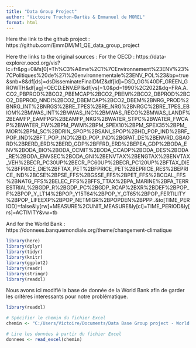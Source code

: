 ```yaml
---
title: "Data Group Project"
author: "Victoire Truchon-Bartès & Emmanuel de MOREL"
format: html
---
```


Here the link to the github project : https://github.com/EmmDM/M1_QE_data_group_project

Here the links to the original sources : For the OECD : https://data-explorer.oecd.org/vis?lc=fr&pg=0&fs\[0\]=Th%C3%A8me%2C1%7CEnvironnement%23ENV%23%7CPolitiques%20de%27l%20environnementale%23ENV_POL%23&bp=true&snb=8&df\[ds\]=dsDisseminateFinalDMZ&df\[id\]=DSD_GG%40DF_GREEN_GROWTH&df\[ag\]=OECD.ENV.EPI&df\[vs\]=1.0&pd=1990%2C2022&dq=FRA.A.CO2_PBPROD%2BCO2_PBEMCAP%2BCO2_PBEM%2BCO2_DBPROD%2BCO2_DBPROD_NNDI%2BCO2_DBEMCAP%2BCO2_DBEM%2BNRG_PROD%2BNRG_INT%2BNRGS%2BRE_TPES%2BRE_NRG%2BNRGC%2BRE_TPES_EBIOM%2BMWAS_INT%2BMWAS_INC%2BMWAS_RECO%2BMWAS_LANDF%2BEAMFP_EAMFPG%2BEAMFP_NKG%2BWATER_STPC%2BWATER_FWCAP%2BWATER_FW%2BPM_PWM%2BPM_SPEX10%2BPM_SPEX35%2BPM_MOR%2BPM_SC%2BDRIN_SPOP%2BSANI_SPOP%2BHD_POP_IND%2BRF_POP_IND%2BFT_POP_IND%2BID_POP_IND%2BGPAT_DE%2BENVRD_GBAORD%2BRERD_ERD%2BERD_GDP%2BFFRD_ERD%2BEPEA_GDP%2BODA_ENV%2BODA_BIO%2BODA_CCMIT%2BODA_CCADP%2BODA_DES%2BODA_RE%2BODA_ENVSEC%2BODA_GNI%2BENVTAX%2BENGTAX%2BENVTAX_VEH%2BECR_PC30UP%2BECR_PC60UP%2BECR_PC120UP%2BFTAX_DIE%2BFPRICE_DIE%2BFTAX_PET%2BFPRICE_PET%2BEPRICE_RES%2BEPRICE_IND%2BCSE%2BPSE_FFS%2BGSSE_FFS%2BPET_FFS%2BCOAL_FFS%2BNATG_FFS%2BELEC_FFS%2BFFS_TTAX%2BPA_MARINE%2BPA_TERRESTRIAL%2BGDP_R%2BGDP_PC%2BGDP_RCAP%2BXR%2BDEF%2BPOP_F%2BPOP_Y_LT14%2BPOP_Y15T64%2BPOP_Y_GT65%2BPOP_FERTILITY%2BPOP_LIFEEXP%2BPOP_NETMIGR%2BPOPDEN%2BPPP..&to\[TIME_PERIOD\]=false&ly\[rw\]=MEASURE%2CUNIT_MEASURE&ly\[cl\]=TIME_PERIOD&ly\[rs\]=ACTIVITY&vw=tb

And for the World Bank : https://donnees.banquemondiale.org/theme/changement-climatique

```r
library(here)
library(dplyr)
library(tidyr)
library(knitr)
library(ggplot2)
library(readr)
library(stringr)
library(readxl)
```

Nous avons ici modifié la base de donnée de la World Bank afin de garder les critères interessants pour notre problématique.

```r

library(readxl)

# Spécifier le chemin du fichier Excel
chemin <- "C:/Users/Victoire/Documents/Data Base Group project - World bank.xls"

# Lire les données à partir du fichier Excel
donnees <- read_excel(chemin)



```
